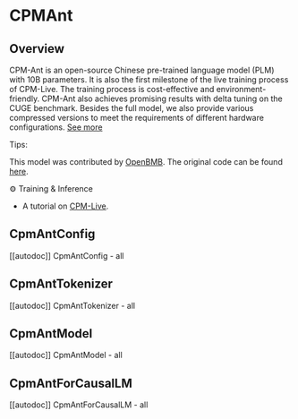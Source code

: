 <!--Copyright 2022 The HuggingFace Team and The OpenBMB Team. All rights reserved.

Licensed under the Apache License, Version 2.0 (the "License"); you may not use this file except in compliance with
the License. You may obtain a copy of the License at

http://www.apache.org/licenses/LICENSE-2.0

Unless required by applicable law or agreed to in writing, software distributed under the License is distributed on
an "AS IS" BASIS, WITHOUT WARRANTIES OR CONDITIONS OF ANY KIND, either express or implied. See the License for the
specific language governing permissions and limitations under the License.
-->

# CPMAnt

## Overview

CPM-Ant is an open-source Chinese pre-trained language model (PLM) with 10B parameters. It is also the first milestone of the live training process of CPM-Live. The training process is cost-effective and environment-friendly. CPM-Ant also achieves promising results with delta tuning on the CUGE benchmark. Besides the full model, we also provide various compressed versions to meet the requirements of different hardware configurations. [See more](https://github.com/OpenBMB/CPM-Live/tree/cpm-ant/cpm-live)

Tips:

This model was contributed by [OpenBMB](https://huggingface.co/openbmb). The original code can be found [here](https://github.com/OpenBMB/CPM-Live/tree/cpm-ant/cpm-live).

⚙️ Training & Inference
- A tutorial on [CPM-Live](https://github.com/OpenBMB/CPM-Live/tree/cpm-ant/cpm-live).

## CpmAntConfig

[[autodoc]] CpmAntConfig
    - all

## CpmAntTokenizer

[[autodoc]] CpmAntTokenizer
    - all

## CpmAntModel

[[autodoc]] CpmAntModel
    - all
    
## CpmAntForCausalLM

[[autodoc]] CpmAntForCausalLM
    - all